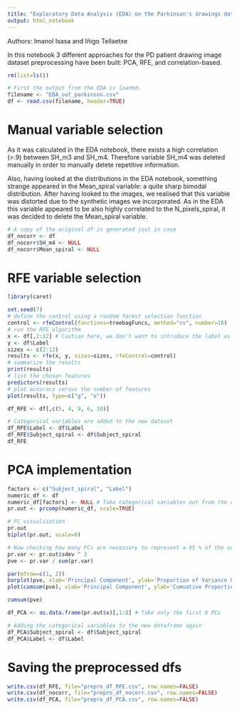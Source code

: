 ---
title: "Exploratory Data Analysis (EDA) on the Parkinson's drawings dataset"
output: html_notebook
---

Authors: Imanol Isasa and Iñigo Tellaetxe

In this notebook 3 different approaches for the PD patient drawing image dataset preprocessing have been built: PCA, RFE, and correlation-based.

```{r}
rm(list=ls())

# First the output from the EDA is loaded.
filename <- "EDA_out_parkinson.csv"
df <- read.csv(filename, header=TRUE)

```

# Manual variable selection

As it was calculated in the EDA notebook, there exists a high correlation (>.9) between SH_m3 and SH_m4. Therefore variable SH_m4 was deleted manually in order to manually delete repetitive information.

Also, having looked at the distributions in the EDA notebook, something strange appeared in the Mean_spiral variable: a quite sharp bimodal distribution. After having looked to the images, we realised that this variable was distorted due to the synthetic images we incorporated. As in the EDA this variable appeared to be also highly correlated to the N_pixels_spiral, it was decided to delete the Mean_spiral variable.

```{r}
# A copy of the original df is generated just in case
df_nocorr <- df
df_nocorr$SH_m4 <- NULL
df_nocorr$Mean_spiral <- NULL
```

# RFE variable selection

```{r}
library(caret)

set.seed(7)
# define the control using a random forest selection function
control <- rfeControl(functions=treebagFuncs, method="cv", number=10)
# run the RFE algorithm
x <- df[,2:12] # Caution here, we don't want to introduce the label as a predictor
y <- df$Label
sizes <- c(2:12)
results <- rfe(x, y, sizes=sizes, rfeControl=control)
# summarize the results
print(results)
# list the chosen features
predictors(results)
# plot accuracy versus the number of features
plot(results, type=c("g", "o"))

```
```{r}
df_RFE <- df[,c(5, 4, 9, 6, 10)]

# Categorical variables are added to the new dataset
df_RFE$Label <- df$Label
df_RFE$Subject_spiral <- df$Subject_spiral
df_RFE
```

# PCA implementation

```{r}
factors <- c("Subject_spiral", "Label")
numeric_df <- df
numeric_df[factors] <- NULL # Take categorical variables out from the df
pr.out <- prcomp(numeric_df, scale=TRUE)

# PC visualization
pr.out
biplot(pr.out, scale=0)
```

```{R}
# Now checking how many PCs are necessary to represent a 95 % of the original df
pr.var <- pr.out$sdev ^ 2
pve <- pr.var / sum(pr.var)

par(mfrow=c(1, 2))
barplot(pve, xlab='Principal Component', ylab='Proportion of Variance Explained', ylim=c(0,1))
plot(cumsum(pve), xlab='Principal Component', ylab='Cumuative Proportion of Variance Explained', ylim=c(0, 1))

cumsum(pve)
```

```{R}
df_PCA <- as.data.frame(pr.out$x)[,1:8] # Take only the first 8 PCs

# Adding the categorical variables to the new dataframe again
df_PCA$Subject_spiral <- df$Subject_spiral
df_PCA$Label <- df$Label
```

# Saving the preprocessed dfs

```{R}
write.csv(df_RFE, file="prepro_df_RFE.csv", row.names=FALSE)
write.csv(df_nocorr, file="prepro_df_nocorr.csv", row.names=FALSE)
write.csv(df_PCA, file="prepro_df_PCA.csv", row.names=FALSE)
```



